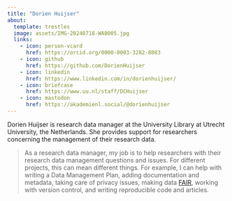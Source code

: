 ```yaml
---
title: "Dorien Huijser"
about:
  template: trestles
  image: assets/IMG-20240718-WA0005.jpg
  links:
    - icon: person-vcard
      href: https://orcid.org/0000-0003-3282-8083
    - icon: github
      href: https://github.com/DorienHuijser
    - icon: linkedin
      href: https://www.linkedin.com/in/dorienhuijser/
    - icon: briefcase
      href: https://www.uu.nl/staff/DCHuijser
    - icon: mastodon
      href: https://akademienl.social/@dorienhuijser
---
```


Dorien Huijser is research data manager at the University Library at Utrecht University, the Netherlands. She provides support for researchers concerning the management of their research data. 

> As a research data manager, my job is to help researchers with their research data management questions and issues.
For different projects, this can mean different things. For example, I can help with writing a Data Management Plan, adding documentation and metadata, 
taking care of privacy issues, making data [FAIR](https://www.go-fair.org/fair-principles/), working with version control, and writing reproducible code and articles.
